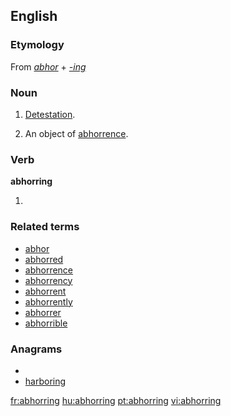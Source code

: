 ==English==

===Etymology===
From ''[[abhor]]'' + ''[[-ing]]''

===Noun===
{{en-noun|-|s}}
# [[detestation|Detestation]].
# {{rfv-sense}} An object of [[abhorrence]].

===Verb===
'''abhorring'''
# {{present participle of|[[abhor]]}}

===Related terms===
*[[abhor]]
*[[abhorred]]
*[[abhorrence]]
*[[abhorrency]]
*[[abhorrent]]
*[[abhorrently]]
*[[abhorrer]]
*[[abhorrible]]

===Anagrams===
* {{alphagram|abghinorr}}
* [[harboring#English|harboring]]

[[fr:abhorring]]
[[hu:abhorring]]
[[pt:abhorring]]
[[vi:abhorring]]